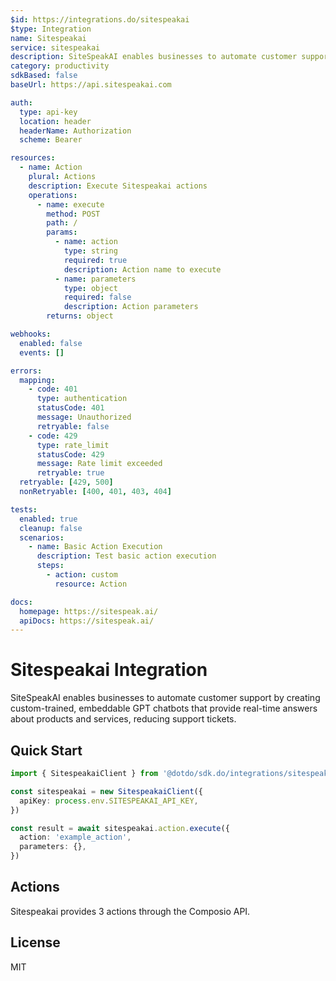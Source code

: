 ```yaml
---
$id: https://integrations.do/sitespeakai
$type: Integration
name: Sitespeakai
service: sitespeakai
description: SiteSpeakAI enables businesses to automate customer support by creating custom-trained, embeddable GPT chatbots that provide real-time answers about products and services, reducing support tickets.
category: productivity
sdkBased: false
baseUrl: https://api.sitespeakai.com

auth:
  type: api-key
  location: header
  headerName: Authorization
  scheme: Bearer

resources:
  - name: Action
    plural: Actions
    description: Execute Sitespeakai actions
    operations:
      - name: execute
        method: POST
        path: /
        params:
          - name: action
            type: string
            required: true
            description: Action name to execute
          - name: parameters
            type: object
            required: false
            description: Action parameters
        returns: object

webhooks:
  enabled: false
  events: []

errors:
  mapping:
    - code: 401
      type: authentication
      statusCode: 401
      message: Unauthorized
      retryable: false
    - code: 429
      type: rate_limit
      statusCode: 429
      message: Rate limit exceeded
      retryable: true
  retryable: [429, 500]
  nonRetryable: [400, 401, 403, 404]

tests:
  enabled: true
  cleanup: false
  scenarios:
    - name: Basic Action Execution
      description: Test basic action execution
      steps:
        - action: custom
          resource: Action

docs:
  homepage: https://sitespeak.ai/
  apiDocs: https://sitespeak.ai/
---
```


# Sitespeakai Integration

SiteSpeakAI enables businesses to automate customer support by creating custom-trained, embeddable GPT chatbots that provide real-time answers about products and services, reducing support tickets.

## Quick Start

```typescript
import { SitespeakaiClient } from '@dotdo/sdk.do/integrations/sitespeakai'

const sitespeakai = new SitespeakaiClient({
  apiKey: process.env.SITESPEAKAI_API_KEY,
})

const result = await sitespeakai.action.execute({
  action: 'example_action',
  parameters: {},
})
```

## Actions

Sitespeakai provides 3 actions through the Composio API.

## License

MIT
